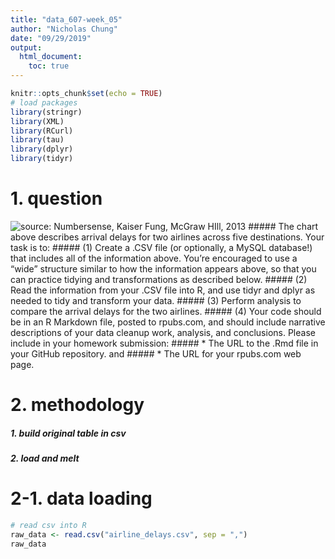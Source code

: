 ```yaml
---
title: "data_607-week_05"
author: "Nicholas Chung"
date: "09/29/2019"
output: 
  html_document:
    toc: true
---
```


```r
knitr::opts_chunk$set(echo = TRUE)
# load packages
library(stringr)
library(XML)
library(RCurl)
library(tau)
library(dplyr)
library(tidyr)
```

# 1. question 
![source: Numbersense, Kaiser Fung, McGraw HIll, 2013](week05.png)
##### The chart above describes arrival delays for two airlines across five destinations. Your task is to:
##### (1) Create a .CSV file (or optionally, a MySQL database!) that includes all of the information above. You’re encouraged to use a “wide” structure similar to how the information appears above, so that you can practice tidying and transformations as described below.
##### (2) Read the information from your .CSV file into R, and use tidyr and dplyr as needed to tidy and transform your data.
##### (3) Perform analysis to compare the arrival delays for the two airlines.
##### (4) Your code should be in an R Markdown file, posted to rpubs.com, and should include narrative descriptions of your data cleanup work, analysis, and conclusions. Please include in your homework submission:
##### * The URL to the .Rmd file in your GitHub repository. and
##### * The URL for your rpubs.com web page.

# 2. methodology
##### 1. build original table in csv
##### 2. load and melt

# 2-1. data loading
```r
# read csv into R
raw_data <- read.csv("airline_delays.csv", sep = ",")
raw_data
```

```r

```
